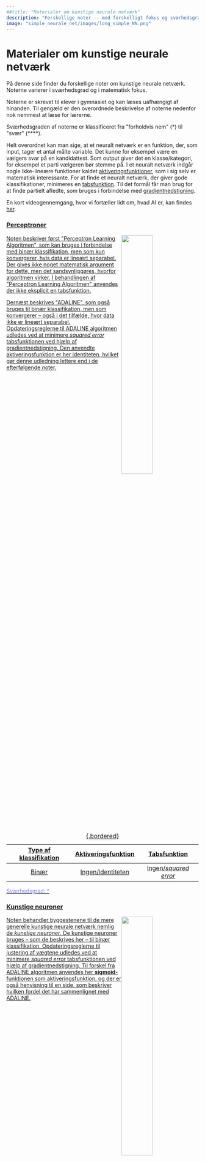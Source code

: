 ```yaml
---
##title: "Materialer om kunstige neurale netværk"
description: "Forskellige noter -- med forskelligt fokus og sværhedsgrad -- om kunstige neurale netværk."
image: "simple_neurale_net/images/long_simple_NN.png"
---
```


# Materialer om kunstige neurale netværk

På denne side finder du forskellige noter om kunstige neurale netværk. Noterne varierer i sværhedsgrad og i matematisk fokus. 

Noterne er skrevet til elever i gymnasiet og kan læses uafhængigt af hinanden. Til gengæld er den overordnede beskrivelse af noterne nedenfor nok nemmest at læse for lærerne. 

Sværhedsgraden af noterne er klassificeret fra \"forholdvis nem\" (\*) til \"svær\" (\*\*\*\*).



Helt overordnet kan man sige, at et neuralt netværk er en funktion, der, som input, tager et antal målte variable. Det kunne for eksempel være en vælgers svar på en kandidattest. Som output giver det en klasse/kategori, for eksempel et parti vælgeren bør stemme på. I et neuralt netværk indgår nogle ikke-lineære funktioner kaldet [aktiveringsfunktioner](undervisningsforlob/aktiveringsfunktioner.qmd), som i sig selv er matematisk interessante. For at finde et neuralt netværk, der giver gode klassifikationer, minimeres en [tabsfunktion](materialer/tabsfunktioner/tabsfunktioner.qmd). Til det formål får man brug for at finde partielt afledte, som bruges i forbindelse med [gradientnedstigning](materialer/gradientnedstigning/gradientnedstigning.qmd). 

En kort videogennemgang, hvor vi fortæller lidt om, hvad AI er, kan findes [her](https://youtu.be/ivrBEopralQ).




<!-- Start på clickable section -->

<a href="perceptron/perceptron.html" class="quarto-grid-link">

::: {.boxed}

### Perceptroner

::: {.paddingleft}
![](perceptron/images/perceptron.png){style='float:right;'  width=40%}
:::

Noten beskriver først \"Perceptron Learning Algoritmen\", som kan bruges i forbindelse med binær klassifikation, men som kun konvergerer, hvis data er lineært separabel. Der gives ikke noget matematisk argument for dette, men det sandsynliggøres, hvorfor algoritmen virker. I behandlingen af  \"Perceptron Learning Algoritmen\" anvendes der ikke eksplicit en tabsfunktion.  

Dernæst beskrives \"ADALINE\", som også bruges til binær klassifikation, men som konvergerer -- også i det tilfælde, hvor data ikke er lineært separabel. Opdateringsreglerne til ADALINE algoritmen udledes ved at minimere *squared error* tabsfunktionen ved hjælp af gradientnedstigning. Den anvendte aktiveringsfunktion er her identiteten, hvilket gør denne udledning lettere end i de efterfølgende noter.


| Type af klassifikation | Aktiveringsfunktion | Tabsfunktion |
|:---:|:---:|:---:|
| Binær | Ingen/identiteten | Ingen/*squared error* |
: {.bordered}

[Sværhedsgrad: \*]{style="color: #8086F2"}

:::

<!-- Slut på clickable section -->
</a>



<!-- Start på clickable section -->

<a href="kunstige_neuroner/kunstige_neuroner.html" class="quarto-grid-link">

::: {.boxed}

### Kunstige neuroner

::: {.paddingleft}
![](kunstige_neuroner/images/simplet_netvaerk2.png){style='float:right;'  width=40%}
:::

Noten behandler byggestenene til de mere generelle kunstige neurale netværk nemlig de *kunstige neuroner*. De kunstige neuroner bruges -- som de beskrives her -- til binær klassifikation. Opdateringsreglerne til justering af vægtene udledes ved at minimere *squared error* tabsfunktionen ved hjælp af gradientnedstigning. Til forskel fra ADALINE algoritmen anvendes her **sigmoid**-funktionen som aktiveringsfunktion, og der er også henvisning til en side, som beskriver hvilken fordel det har sammenlignet med ADALINE. 

| Type af klassifikation | Aktiveringsfunktion | Tabsfunktion | 
|:---:|:---:|:---:|
| Binær | Sigmoid | *Squared error* | 
: {.bordered}

[Sværhedsgrad: \*\*]{style="color: #8086F2"}

:::

<!-- Slut på clickable section -->
</a>



<!-- Start på clickable section -->

<a href="simple_neurale_net/simple_neurale_net.html" class="quarto-grid-link">

::: {.boxed}

### Simple neurale netværk

::: {.paddingleft}
![](simple_neurale_net/images/long_simple_NN.png){style='float:right;'  width=40%}
:::

Denne noten behandler et egentlig kunstigt neuralt netværk dog med den væsentlige forsimpling, at der kun er to skjulte lag, hvor hver af disse lag kun består af én kunstige neuron. Det har den fordel, at det nu giver mening at tale om **feedforward** og **backpropagation**, men uden at sidstnævnte drukner i kædereglen af flere variable. Til gengæld bruges der tid på at forklare og anvende den kæderegel, som eleverne allerede kender. Også her udledes opdateringsreglerne ved at minimere *squared error* tabsfunktionen ved hjælp af gradientnedstigning. 


| Type af klassifikation | Aktiveringsfunktion | Tabsfunktion |
|:---:|:---:|:---:|
| Binær | Sigmoid | *Squared error* | 
: {.bordered}

[Sværhedsgrad: \*\*\*]{style="color: #8086F2"}

:::

<!-- Slut på clickable section -->
</a>



<!-- Start på clickable section -->

<a href="softmax/softmax.html" class="quarto-grid-link">

::: {.boxed}

### Simple kunstige neurale netværk til multipel klassifikation

::: {.paddingleft}
![](softmax/images/netvaerk_generelt.png){style='float:right;'  width=25%}
:::

I denne noten behandles det tilfælde, hvor man ikke er interesseret i binær klassifikation, men derimod er ønsket at kunne prædiktere blandt mere end to klasser. Noten er holdt simpel på den måde, at det beskrevne netværk ikke indeholder nogle skjulte lag, men outputlaget består i stedet af flere neuroner. Det får den konsekvens, at den anvendte aktiveringsfunktion nu er den såkaldte **softmax** funktion, som kan se som en udvidelse af sigmoid-funktionen. Derudover behandles også *cross-entropy* tabsfunktionen, som minimeres ved hjælp af gradientnedstigning. 

| Type af klassifikation | Aktiveringsfunktion | Tabsfunktion |
|:---:|:---:|:---:|
| Multipel | Softmax | *Cross-entropy* | 
: {.bordered}

[Sværhedsgrad: \*\*\*\*]{style="color: #8086F2"}

:::

<!-- Slut på clickable section -->
</a>



<!-- Start på clickable section -->

<a href="neurale_net/neurale_net.html" class="quarto-grid-link">

::: {.boxed}

### Kunstige neurale netværk

::: {.paddingleft}
![](neurale_net/images/simple_NN_weights.png){style='float:right;'  width=40%}
:::

Noten gennemgår et mere generelt kunstigt neuralt netværk med to skjulte lag, som hver består af to neuroner. Netværket bruges her til binær klassifikation, som aktiveringsfunktion anvendes igen sigmoid-funktionen og vægtene opdateres ved at minimere *squared error* tabsfunktionen ved hjælp af gradientnedstigning. 
Da de skjulte lag består af flere neuroner end én, må **kædereglen for funktioner af flere variable** bringes i spil for at finde de partielle afledede, som anvendes i forbindelse med gradientnedstigning. 

Desuden gives der i denne note også en forklaring på fordelene ved *cross-entropy* tabsfunktionen sammenlignet med *squared error* tabsfunktionen, der linkes til en side hvor opdateringsreglerne i et helt generelt kunstigt neuralt netværk forklares (ved hjælp af en masse indekser!) og endelig gives der en overordnet beskrivelse af *convolutional neural networks*, som bruges i forbindelse med prædiktion af billeder.


| Type af klassifikation | Aktiveringsfunktion | Tabsfunktion | 
|:---:|:---:|:---:|
| Primært binær | Sigmoid | *Squared error* | 
: {.bordered}

[Sværhedsgrad: \*\*\*\*]{style="color: #8086F2"}

:::

<!-- Slut på clickable section -->
</a>



